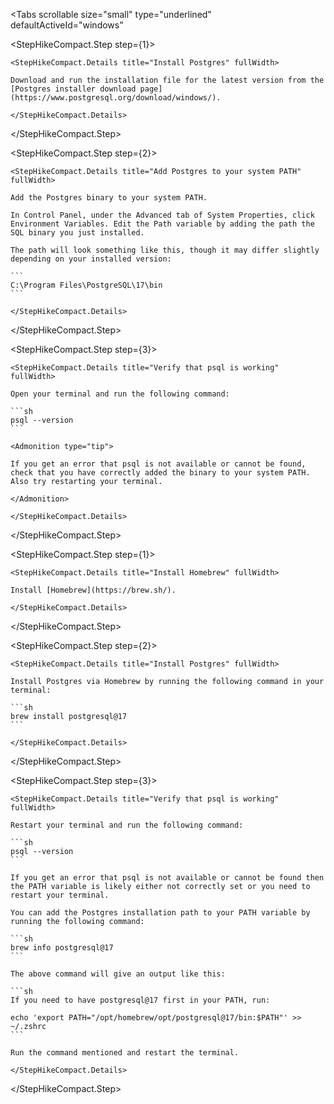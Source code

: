 <Tabs
  scrollable
  size="small"
  type="underlined"
  defaultActiveId="windows"
>

<TabPanel id="windows" label="Windows">

<StepHikeCompact>

  <StepHikeCompact.Step step={1}>

    <StepHikeCompact.Details title="Install Postgres" fullWidth>

    Download and run the installation file for the latest version from the [Postgres installer download page](https://www.postgresql.org/download/windows/).

    </StepHikeCompact.Details>

  </StepHikeCompact.Step>

  <StepHikeCompact.Step step={2}>

    <StepHikeCompact.Details title="Add Postgres to your system PATH" fullWidth>

    Add the Postgres binary to your system PATH.

    In Control Panel, under the Advanced tab of System Properties, click Environment Variables. Edit the Path variable by adding the path the SQL binary you just installed.

    The path will look something like this, though it may differ slightly depending on your installed version:

    ```
    C:\Program Files\PostgreSQL\17\bin
    ```

    </StepHikeCompact.Details>

  </StepHikeCompact.Step>

  <StepHikeCompact.Step step={3}>

    <StepHikeCompact.Details title="Verify that psql is working" fullWidth>

    Open your terminal and run the following command:

    ```sh
    psql --version
    ```

    <Admonition type="tip">

    If you get an error that psql is not available or cannot be found, check that you have correctly added the binary to your system PATH. Also try restarting your terminal.

    </Admonition>

    </StepHikeCompact.Details>

  </StepHikeCompact.Step>

</StepHikeCompact>

</TabPanel>

<TabPanel id="mac" label="MacOS">

<StepHikeCompact>

  <StepHikeCompact.Step step={1}>

    <StepHikeCompact.Details title="Install Homebrew" fullWidth>

    Install [Homebrew](https://brew.sh/).

    </StepHikeCompact.Details>

  </StepHikeCompact.Step>

  <StepHikeCompact.Step step={2}>

    <StepHikeCompact.Details title="Install Postgres" fullWidth>

    Install Postgres via Homebrew by running the following command in your terminal:

    ```sh
    brew install postgresql@17
    ```

    </StepHikeCompact.Details>

  </StepHikeCompact.Step>

  <StepHikeCompact.Step step={3}>

    <StepHikeCompact.Details title="Verify that psql is working" fullWidth>

    Restart your terminal and run the following command:

    ```sh
    psql --version
    ```

    If you get an error that psql is not available or cannot be found then the PATH variable is likely either not correctly set or you need to restart your terminal.

    You can add the Postgres installation path to your PATH variable by running the following command:

    ```sh
    brew info postgresql@17
    ```

    The above command will give an output like this:

    ```sh
    If you need to have postgresql@17 first in your PATH, run:

    echo 'export PATH="/opt/homebrew/opt/postgresql@17/bin:$PATH"' >> ~/.zshrc
    ```

    Run the command mentioned and restart the terminal.

    </StepHikeCompact.Details>

  </StepHikeCompact.Step>

</StepHikeCompact>

</TabPanel>

</Tabs>

